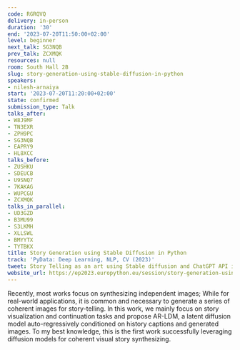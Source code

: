 ```yaml
---
code: RGRQVQ
delivery: in-person
duration: '30'
end: '2023-07-20T11:50:00+02:00'
level: beginner
next_talk: SG3NQB
prev_talk: ZCXMQK
resources: null
room: South Hall 2B
slug: story-generation-using-stable-diffusion-in-python
speakers:
- nilesh-arnaiya
start: '2023-07-20T11:20:00+02:00'
state: confirmed
submission_type: Talk
talks_after:
- W8J9MF
- TN3EXR
- ZPH9PC
- SG3NQB
- EAPRY9
- HL8XCC
talks_before:
- ZUSHKU
- SDEUCB
- U9SNQ7
- 7KAKAG
- WUPCGU
- ZCXMQK
talks_in_parallel:
- UD3GZD
- B3MU99
- S3LKMH
- XLLSWL
- BMYYTX
- TYTBKX
title: Story Generation using Stable Diffusion in Python
track: 'PyData: Deep Learning, NLP, CV (2023)'
tweet: Story Telling as an art using Stable diffusion and ChatGPT API in Python
website_url: https://ep2023.europython.eu/session/story-generation-using-stable-diffusion-in-python
---
```


Recently, most works focus on synthesizing independent images; While for
real-world applications, it is common and necessary to generate a series of coherent images for story-telling. In this work, we mainly focus on story visualization and continuation tasks and propose AR-LDM, a latent diffusion model auto-regressively conditioned on history captions and generated images. To my best knowledge, this is the first work successfully leveraging diffusion models for coherent visual story synthesizing.